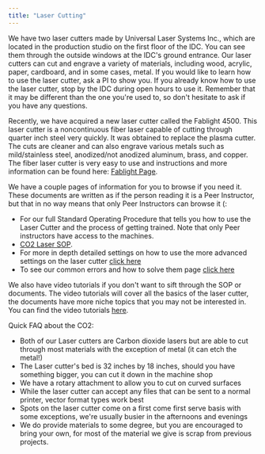 ```yaml
---
title: "Laser Cutting"
---
```


We have two laser cutters made by Universal Laser Systems Inc., which are located in the production studio on the first floor of the IDC. You can see them through the outside windows at the IDC's ground entrance. Our laser cutters can cut and engrave a variety of materials, including wood, acrylic, paper, cardboard, and in some cases, metal. If you would like to learn how to use the laser cutter, ask a PI to show you. If you already know how to use the laser cutter, stop by the IDC during open hours to use it. Remember that it may be different than the one you're used to, so don't hesitate to ask if you have any questions.

Recently, we have acquired a new laser cutter called the Fablight 4500. This laser cutter is a noncontinuous fiber laser capable of cutting through quarter inch steel very quickly. It was obtained to replace the plasma cutter. The cuts are cleaner and can also engrave various metals such as mild/stainless steel, anodized/not anodized aluminum, brass, and copper. The fiber laser cutter is very easy to use and instructions and more information can be found here: [Fablight Page](https://wiki.hive.ece.gatech.edu/doku.php?id=fablight).

We have a couple pages of information for you to browse if you need it. These documents are written as if the person reading it is a Peer Instructor, but that in no way means that only Peer Instructors can browse it (:

- For our full Standard Operating Procedure that tells you how to use the Laser Cutter and the process of getting trained. Note that only Peer instructors have access to the machines.
- [CO2 Laser SOP](https://gtvault.sharepoint.com/:w:/s/HiveMakerspace/ESgEYOb4E6JHhxpkTdbmm18BJCpM5YMJHaEGjfg3Bc1Iog?e=Os8l53).
- For more in depth detailed settings on how to use the more advanced settings on the laser cutter [click here](https://drive.google.com/file/d/1HbgXr24n8lCf7eEQ_1ITQGkezBf3KxzZ/view?usp=sharing)
- To see our common errors and how to solve them page [click here](https://drive.google.com/file/d/1VRxfCMtqLJXg8tuEzA1mQ6ykI6NGAulG/view?usp=sharing)

We also have video tutorials if you don't want to sift through the SOP or documents. The video tutorials will cover all the basics of the laser cutter, the documents have more niche topics that you may not be interested in. You can find the video tutorials [here](https://www.youtube.com/playlist?list=PLaHV-4SxpcHyQ8y1_MtftLU1UMYcQMnss).

Quick FAQ about the CO2:

- Both of our Laser cutters are Carbon dioxide lasers but are able to cut through most materials with the exception of metal (it can etch the metal!)
- The Laser cutter's bed is 32 inches by 18 inches, should you have something bigger, you can cut it down in the machine shop
- We have a rotary attachment to allow you to cut on curved surfaces
- While the laser cutter can accept any files that can be sent to a normal printer, vector format types work best
- Spots on the laser cutter come on a first come first serve basis with some exceptions, we're usually busier in the afternoons and evenings
- We do provide materials to some degree, but you are encouraged to bring your own, for most of the material we give is scrap from previous projects.
